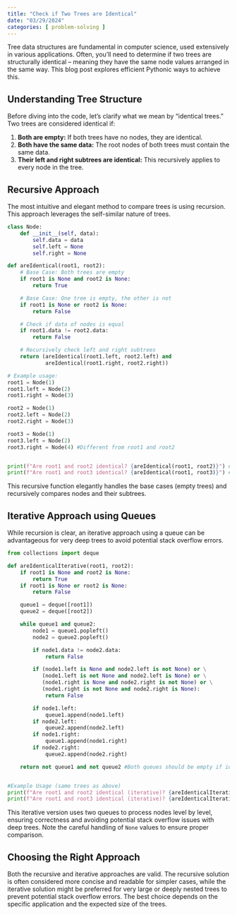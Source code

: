 ```yaml
---
title: "Check if Two Trees are Identical"
date: "03/29/2024"
categories: [ problem-solving ]
---
```


Tree data structures are fundamental in computer science, used extensively in various applications.  Often, you'll need to determine if two trees are structurally identical – meaning they have the same node values arranged in the same way. This blog post explores efficient Pythonic ways to achieve this.

## Understanding Tree Structure

Before diving into the code, let's clarify what we mean by "identical trees." Two trees are considered identical if:

1. **Both are empty:**  If both trees have no nodes, they are identical.
2. **Both have the same data:** The root nodes of both trees must contain the same data.
3. **Their left and right subtrees are identical:**  This recursively applies to every node in the tree.


## Recursive Approach

The most intuitive and elegant method to compare trees is using recursion.  This approach leverages the self-similar nature of trees.

```python
class Node:
    def __init__(self, data):
        self.data = data
        self.left = None
        self.right = None

def areIdentical(root1, root2):
    # Base Case: Both trees are empty
    if root1 is None and root2 is None:
        return True

    # Base Case: One tree is empty, the other is not
    if root1 is None or root2 is None:
        return False

    # Check if data of nodes is equal
    if root1.data != root2.data:
        return False

    # Recursively check left and right subtrees
    return (areIdentical(root1.left, root2.left) and
            areIdentical(root1.right, root2.right))

# Example usage:
root1 = Node(1)
root1.left = Node(2)
root1.right = Node(3)

root2 = Node(1)
root2.left = Node(2)
root2.right = Node(3)

root3 = Node(1)
root3.left = Node(2)
root3.right = Node(4) #Different from root1 and root2


print(f"Are root1 and root2 identical? {areIdentical(root1, root2)}") # Output: True
print(f"Are root1 and root3 identical? {areIdentical(root1, root3)}") # Output: False

```

This recursive function elegantly handles the base cases (empty trees) and recursively compares nodes and their subtrees.


## Iterative Approach using Queues

While recursion is clear, an iterative approach using a queue can be advantageous for very deep trees to avoid potential stack overflow errors.

```python
from collections import deque

def areIdenticalIterative(root1, root2):
    if root1 is None and root2 is None:
        return True
    if root1 is None or root2 is None:
        return False

    queue1 = deque([root1])
    queue2 = deque([root2])

    while queue1 and queue2:
        node1 = queue1.popleft()
        node2 = queue2.popleft()

        if node1.data != node2.data:
            return False

        if (node1.left is None and node2.left is not None) or \
           (node1.left is not None and node2.left is None) or \
           (node1.right is None and node2.right is not None) or \
           (node1.right is not None and node2.right is None):
            return False

        if node1.left:
            queue1.append(node1.left)
        if node2.left:
            queue2.append(node2.left)
        if node1.right:
            queue1.append(node1.right)
        if node2.right:
            queue2.append(node2.right)

    return not queue1 and not queue2 #Both queues should be empty if identical


#Example Usage (same trees as above)
print(f"Are root1 and root2 identical (iterative)? {areIdenticalIterative(root1, root2)}") # Output: True
print(f"Are root1 and root3 identical (iterative)? {areIdenticalIterative(root1, root3)}") # Output: False
```

This iterative version uses two queues to process nodes level by level, ensuring correctness and avoiding potential stack overflow issues with deep trees.  Note the careful handling of `None` values to ensure proper comparison.


## Choosing the Right Approach

Both the recursive and iterative approaches are valid. The recursive solution is often considered more concise and readable for simpler cases, while the iterative solution might be preferred for very large or deeply nested trees to prevent potential stack overflow errors. The best choice depends on the specific application and the expected size of the trees.

